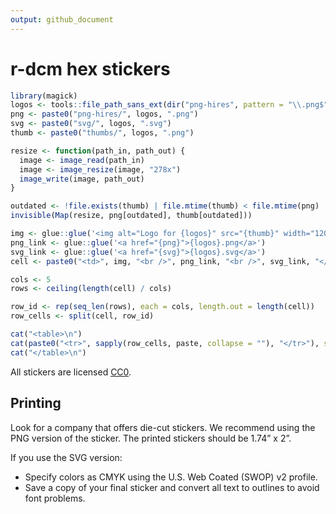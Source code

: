 ```yaml
---
output: github_document
---
```


# r-dcm hex stickers

```r
library(magick)
logos <- tools::file_path_sans_ext(dir("png-hires", pattern = "\\.png$"))
png <- paste0("png-hires/", logos, ".png")
svg <- paste0("svg/", logos, ".svg")
thumb <- paste0("thumbs/", logos, ".png")

resize <- function(path_in, path_out) {
  image <- image_read(path_in)
  image <- image_resize(image, "278x")
  image_write(image, path_out)
}

outdated <- !file.exists(thumb) | file.mtime(thumb) < file.mtime(png)
invisible(Map(resize, png[outdated], thumb[outdated]))
```

```r
img <- glue::glue('<img alt="Logo for {logos}" src="{thumb}" width="120" height="139">')
png_link <- glue::glue('<a href="{png}">{logos}.png</a>')
svg_link <- glue::glue('<a href="{svg}">{logos}.svg</a>')
cell <- paste0("<td>", img, "<br />", png_link, "<br />", svg_link, "</td>")

cols <- 5
rows <- ceiling(length(cell) / cols)

row_id <- rep(seq_len(rows), each = cols, length.out = length(cell))
row_cells <- split(cell, row_id)

cat("<table>\n")
cat(paste0("<tr>", sapply(row_cells, paste, collapse = ""), "</tr>"), sep = "")
cat("</table>\n")
```

All stickers are licensed [CC0](LICENSE.md).

## Printing

Look for a company that offers die-cut stickers. We recommend using the PNG version of the sticker. The printed stickers should be 1.74" x 2". 

If you use the SVG version:

* Specify colors as CMYK using the U.S. Web Coated (SWOP) v2 profile.
* Save a copy of your final sticker and convert all text to outlines to avoid font problems.
